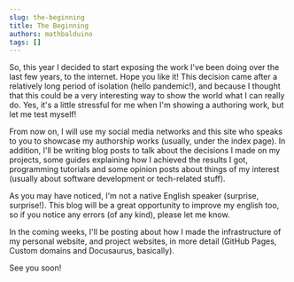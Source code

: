 ```yaml
---
slug: the-beginning
title: The Beginning
authors: mathbalduino
tags: []
---
```


So, this year I decided to start exposing the work I've been doing over the last few years, to the internet. Hope you like
it! This decision came after a relatively long period of isolation (hello pandemic!), and because I thought that this could be
a very interesting way to show the world what I can really do. Yes, it's a little stressful for me when I'm showing a
authoring work, but let me test myself!

From now on, I will use my social media networks and this site who speaks to you to showcase my authorship works (usually,
under the index page). In addition, I'll be writing blog posts to talk about the decisions I made on my projects,
some guides explaining how I achieved the results I got, programming tutorials and some opinion posts about things
of my interest (usually about software development or tech-related stuff).

As you may have noticed, I'm not a native English speaker (surprise, surprise!). This blog will be a great opportunity to
improve my english too, so if you notice any errors (of any kind), please let me know.

In the coming weeks, I'll be posting about how I made the infrastructure of my personal website, and project websites,
in more detail (GitHub Pages, Custom domains and Docusaurus, basically).

See you soon!
